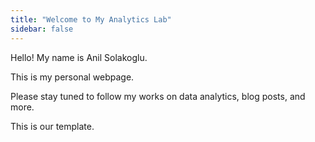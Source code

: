 ```yaml
---
title: "Welcome to My Analytics Lab"
sidebar: false 
---
```


Hello! My name is Anil Solakoglu.

This is my personal webpage.

Please stay tuned to follow my works on data analytics, blog posts, and more.

This is our template.
